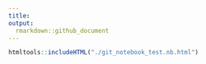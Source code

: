 ```yaml
---
title:
output: 
  rmarkdown::github_document
---
```


```r
htmltools::includeHTML("./git_notebook_test.nb.html")
```


